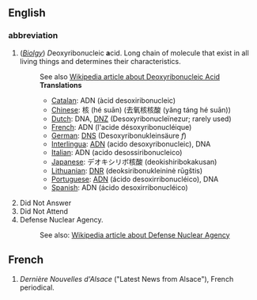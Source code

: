 ==English==
===abbreviation===
#(''[[w:Biology|Biolgy]]'') ''D''eoxyribo''n''ucleic '''a'''cid. Long chain of molecule that exist in all living things and determines their characteristics.
#: See also [[w:DNA|Wikipedia article about Deoxyribonucleic Acid]]
#:'''Translations'''
#:*[[Catalan]]: ADN (àcid desoxiribonucleic)
#:*[[Chinese]]: 核 (hé suān) (去氧核核酸 (yǎng táng hé suān))
#:*[[Dutch]]: DNA, [[DNZ]] (Desoxyribonucleïnezur; rarely used)
#:*[[French]]: ADN (l'acide désoxyribonucléique)
#:*[[German]]: [[DNS]] (Desoxyribonukleinsäure ''f'')
#:*[[Interlingua]]: [[ADN]] (acido desoxyribonucleic), DNA
#:*[[Italian]]: ADN (acido desossiribonucleico)
#:*[[Japanese]]: デオキシリボ核酸 (deokishiribokakusan)
#:*[[Lithuanian]]: [[DNR]] (deoksiribonukleininė rūgštis)
#:*[[Portuguese]]: [[ADN]] (ácido desoxirribonucléico), DNA
#:*[[Spanish]]: ADN (ácido desoxirribonucléico)
# Did Not Answer
# Did Not Attend
# Defense Nuclear Agency. 
#: See also: [[w:Defense Nuclear Agency|Wikipedia article about Defense Nuclear Agency]]

==French==
#''Dernière Nouvelles d'Alsace'' ("Latest News from Alsace"), French periodical.